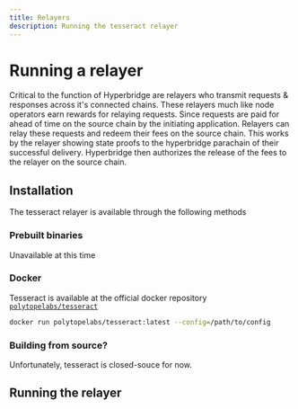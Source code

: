 ```yaml
---
title: Relayers
description: Running the tesseract relayer
---
```


# Running a relayer

Critical to the function of Hyperbridge are relayers who transmit requests & responses across it's connected chains. These relayers much like node operators earn rewards for relaying requests. Since requests are paid for ahead of time on the source chain by the initiating application. Relayers can relay these requests and redeem their fees on the source chain. This works by the relayer showing state proofs to the hyperbridge parachain of their successful delivery. Hyperbridge then authorizes the release of the fees to the relayer on the source chain.

## Installation

The tesseract relayer is available through the following methods

### Prebuilt binaries

Unavailable at this time

### Docker

Tesseract is available at the official docker repository [`polytopelabs/tesseract`](https://hub.docker.com/r/polytopelabs/tesseract)

```bash
docker run polytopelabs/tesseract:latest --config=/path/to/config
```

### Building from source?

Unfortunately, tesseract is closed-souce for now.

## Running the relayer
